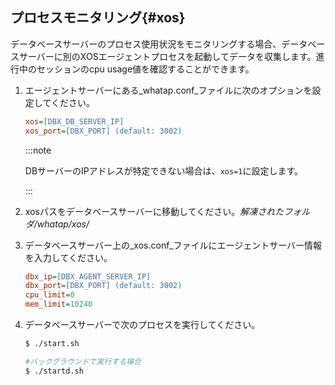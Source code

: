 ## プロセスモニタリング{#xos}

データベースサーバーのプロセス使用状況をモニタリングする場合、データベースサーバーに別のXOSエージェントプロセスを起動してデータを収集します。進行中のセッションのcpu usage値を確認することができます。

1.  エージェントサーバーにある_whatap.conf_ファイルに次のオプションを設定してください。

    ```ini title='whatap.conf'
    xos=[DBX_DB_SERVER_IP]
    xos_port=[DBX_PORT] (default: 3002)
    ```

    :::note

    DBサーバーのIPアドレスが特定できない場合は、`xos=1`に設定します。 

    :::

2.  xosパスをデータベースサーバーに移動してください。_解凍されたフォルダ/whatap/xos/_

3.  データベースサーバー上の_xos.conf_ファイルにエージェントサーバー情報を入力してください。

    ```ini title='xos.conf'
    dbx_ip=[DBX_AGENT_SERVER_IP]
    dbx_port=[DBX_PORT] (default: 3002)
    cpu_limit=0
    mem_limit=10240
    ```

4.  データベースサーバーで次のプロセスを実行してください。

    ```bash title='start.sh'
    $ ./start.sh
    ```

    ```bash
    #バックグラウンドで実行する場合
    $ ./startd.sh
    ```
